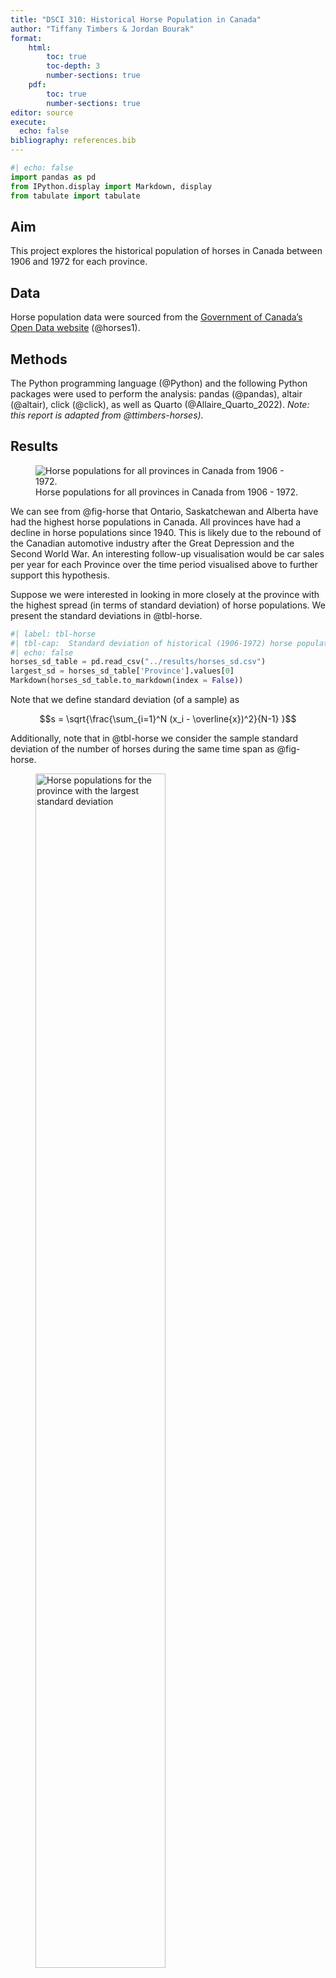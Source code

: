 ```yaml
---
title: "DSCI 310: Historical Horse Population in Canada"
author: "Tiffany Timbers & Jordan Bourak"
format: 
    html:
        toc: true
        toc-depth: 3
        number-sections: true
    pdf:
        toc: true
        number-sections: true
editor: source
execute: 
  echo: false
bibliography: references.bib
---
```


```python
#| echo: false
import pandas as pd
from IPython.display import Markdown, display
from tabulate import tabulate
```

## Aim

This project explores the historical population of horses in Canada 
between 1906 and 1972 for each province.

## Data

Horse population data were sourced from the 
[Government of Canada's Open Data website](http://open.canada.ca/en/open-data) 
(@horses1).

## Methods

The Python programming language (@Python)
and the following Python packages were used to perform the analysis: 
pandas (@pandas), altair (@altair), click (@click), 
as well as Quarto (@Allaire_Quarto_2022). 
*Note: this report is adapted from @ttimbers-horses).* 

## Results

![Horse populations for all provinces in Canada from 1906 - 1972.](../results/horse_pops_plot.png){#fig-horse}

We can see from @fig-horse that Ontario, Saskatchewan and Alberta 
have had the highest horse populations in Canada. 
All provinces have had a decline in horse populations since 1940. 
This is likely due to the rebound of the Canadian automotive industry 
after the Great Depression and the Second World War. 
An interesting follow-up visualisation would be car sales per year 
for each Province over the time period visualised above 
to further support this hypothesis.

Suppose we were interested in looking in more closely at the province 
with the highest spread (in terms of standard deviation) of horse populations. 
We present the standard deviations in @tbl-horse.

```python
#| label: tbl-horse
#| tbl-cap:  Standard deviation of historical (1906-1972) horse populations for each Canadian province.
#| echo: false
horses_sd_table = pd.read_csv("../results/horses_sd.csv")
largest_sd = horses_sd_table['Province'].values[0]
Markdown(horses_sd_table.to_markdown(index = False))
```

Note that we define standard deviation (of a sample) as

$$s = \sqrt{\frac{\sum_{i=1}^N (x_i - \overline{x})^2}{N-1} }$$

Additionally, note that in @tbl-horse we consider the sample standard deviation of the number of horses during the same time span as @fig-horse.

![Horse populations for the province with the largest standard deviation](../results/horse_pops_plot_largest_sd.png){#fig-horse-2 width=70%}

In @fig-horse-2 we zoom in and look at the province of `{python} largest_sd`, which had the largest spread of values in terms of standard deviation.

{{< pagebreak >}}

## References